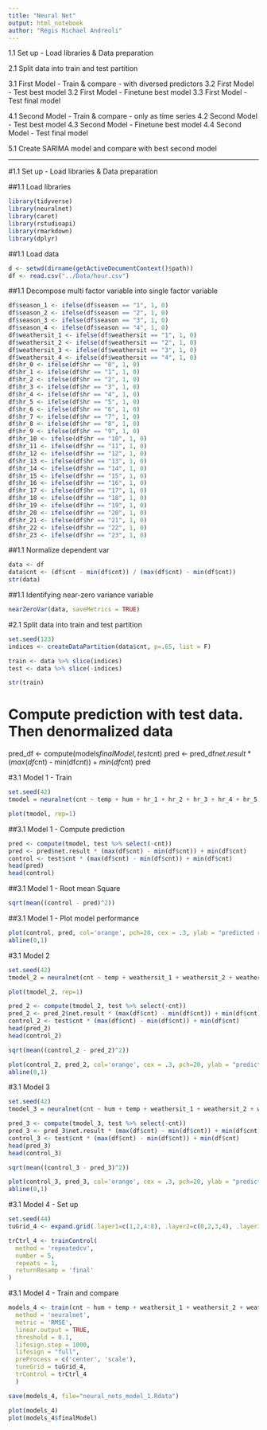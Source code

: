 ```yaml
---
title: "Neural Net"
output: html_notebook
author: "Régis Michael Andreoli"
---
```



1.1 Set up - Load libraries & Data preparation

2.1 Split data into train and test partition

3.1 First Model - Train & compare - with diversed predictors
3.2 First Model - Test best model
3.2 First Model - Finetune best model
3.3 First Model - Test final model

4.1 Second Model - Train & compare - only as time series
4.2 Second Model - Test best model
4.3 Second Model - Finetune best model
4.4 Second Model - Test final model

5.1 Create SARIMA model and compare with best second model


--------------------------------------------------------------------------------
#1.1 Set up - Load libraries & Data preparation

##1.1 Load libraries
```r
library(tidyverse)
library(neuralnet)
library(caret)
library(rstudioapi)
library(rmarkdown)
library(dplyr)
```

##1.1 Load data
```r
d <- setwd(dirname(getActiveDocumentContext()$path))
df <- read.csv("../Data/hour.csv")
```

##1.1 Decompose multi factor variable into single factor variable
```r
df$season_1 <- ifelse(df$season == "1", 1, 0)
df$season_2 <- ifelse(df$season == "2", 1, 0)
df$season_3 <- ifelse(df$season == "3", 1, 0)
df$season_4 <- ifelse(df$season == "4", 1, 0)
df$weathersit_1 <- ifelse(df$weathersit == "1", 1, 0)
df$weathersit_2 <- ifelse(df$weathersit == "2", 1, 0)
df$weathersit_3 <- ifelse(df$weathersit == "3", 1, 0)
df$weathersit_4 <- ifelse(df$weathersit == "4", 1, 0)
df$hr_0 <- ifelse(df$hr == "0", 1, 0)
df$hr_1 <- ifelse(df$hr == "1", 1, 0)
df$hr_2 <- ifelse(df$hr == "2", 1, 0)
df$hr_3 <- ifelse(df$hr == "3", 1, 0)
df$hr_4 <- ifelse(df$hr == "4", 1, 0)
df$hr_5 <- ifelse(df$hr == "5", 1, 0)
df$hr_6 <- ifelse(df$hr == "6", 1, 0)
df$hr_7 <- ifelse(df$hr == "7", 1, 0)
df$hr_8 <- ifelse(df$hr == "8", 1, 0)
df$hr_9 <- ifelse(df$hr == "9", 1, 0)
df$hr_10 <- ifelse(df$hr == "10", 1, 0)
df$hr_11 <- ifelse(df$hr == "11", 1, 0)
df$hr_12 <- ifelse(df$hr == "12", 1, 0)
df$hr_13 <- ifelse(df$hr == "13", 1, 0)
df$hr_14 <- ifelse(df$hr == "14", 1, 0)
df$hr_15 <- ifelse(df$hr == "15", 1, 0)
df$hr_16 <- ifelse(df$hr == "16", 1, 0)
df$hr_17 <- ifelse(df$hr == "17", 1, 0)
df$hr_18 <- ifelse(df$hr == "18", 1, 0)
df$hr_19 <- ifelse(df$hr == "19", 1, 0)
df$hr_20 <- ifelse(df$hr == "20", 1, 0)
df$hr_21 <- ifelse(df$hr == "21", 1, 0)
df$hr_22 <- ifelse(df$hr == "22", 1, 0)
df$hr_23 <- ifelse(df$hr == "23", 1, 0)
```

##1.1 Normalize dependent var
```r
data <- df
data$cnt <- (df$cnt - min(df$cnt)) / (max(df$cnt) - min(df$cnt))
str(data)
```

##1.1 Identifying near-zero variance variable
```r
nearZeroVar(data, saveMetrics = TRUE)
```

#2.1 Split data into train and test partition

```r
set.seed(123)
indices <- createDataPartition(data$cnt, p=.65, list = F)

train <- data %>% slice(indices)
test <- data %>% slice(-indices)

str(train)
```

# Compute prediction with test data. Then denormalized data
pred_df <- compute(models$finalModel, test$cnt)
pred <- pred_df$net.result * (max(df$cnt) - min(df$cnt)) + min(df$cnt)
pred


#3.1 Model 1 - Train
```r
set.seed(42)
tmodel = neuralnet(cnt ~ temp + hum + hr_1 + hr_2 + hr_3 + hr_4 + hr_5 + hr_6 + hr_7 + hr_8 + hr_9 + hr_10 + hr_11 + hr_12 + hr_13 + hr_14 + hr_15 + hr_16 + hr_17 + hr_18 + hr_19 + hr_20 + hr_21 + hr_22 + hr_23, data = train, hidden = c(4,2), threshold = 0.015, stepmax = 1e+06, rep = 1, lifesign = "full", lifesign.step = 1000, linear.output = TRUE, act.fct = "logistic")
```

```r
plot(tmodel, rep=1)
```

##3.1 Model 1 - Compute prediction
```r
pred <- compute(tmodel, test %>% select(-cnt))
pred <- pred$net.result * (max(df$cnt) - min(df$cnt)) + min(df$cnt)
control <- test$cnt * (max(df$cnt) - min(df$cnt)) + min(df$cnt)
head(pred)
head(control)
```

##3.1 Model 1 - Root mean Square
```r
sqrt(mean((control - pred)^2))
```

##3.1 Model 1 - Plot model performance
```r
plot(control, pred, col='orange', pch=20, cex = .3, ylab = "predicted rating NN", xlab = "real rating")
abline(0,1)
```

#3.1 Model 2
```r
set.seed(42)
tmodel_2 = neuralnet(cnt ~ temp + weathersit_1 + weathersit_2 + weathersit_3 + hr_1 + hr_2 + hr_3 + hr_4 + hr_5 + hr_6 + hr_7 + hr_8 + hr_9 + hr_10 + hr_11 + hr_12 + hr_13 + hr_14 + hr_15 + hr_16 + hr_17 + hr_18 + hr_19 + hr_20 + hr_21 + hr_22 + hr_23, data = train, hidden = c(18), threshold = 0.02, stepmax = 1e+06, rep = 1, lifesign = "full", lifesign.step = 1000, linear.output = TRUE, act.fct = "logistic")
```

```r
plot(tmodel_2, rep=1)
```


```r
pred_2 <- compute(tmodel_2, test %>% select(-cnt))
pred_2 <- pred_2$net.result * (max(df$cnt) - min(df$cnt)) + min(df$cnt)
control_2 <- test$cnt * (max(df$cnt) - min(df$cnt)) + min(df$cnt)
head(pred_2)
head(control_2)
```

```r
sqrt(mean((control_2 - pred_2)^2))
```

```r
plot(control_2, pred_2, col='orange', cex = .3, pch=20, ylab = "predicted rating NN", xlab = "real rating")
abline(0,1)
```

#3.1 Model 3
```r
set.seed(42)
tmodel_3 = neuralnet(cnt ~ hum + temp + weathersit_1 + weathersit_2 + weathersit_3 + hr_1 + hr_2 + hr_3 + hr_4 + hr_5 + hr_6 + hr_7 + hr_8 + hr_9 + hr_10 + hr_11 + hr_12 + hr_13 + hr_14 + hr_15 + hr_16 + hr_17 + hr_18 + hr_19 + hr_20 + hr_21 + hr_22 + hr_23, data = train, hidden = c(3,2), threshold = 0.1, stepmax = 1e+05, rep = 1, lifesign = "full", lifesign.step = 1000, linear.output = TRUE, act.fct = "logistic")
```

```r
pred_3 <- compute(tmodel_3, test %>% select(-cnt))
pred_3 <- pred_3$net.result * (max(df$cnt) - min(df$cnt)) + min(df$cnt)
control_3 <- test$cnt * (max(df$cnt) - min(df$cnt)) + min(df$cnt)
head(pred_3)
head(control_3)
```

```r
sqrt(mean((control_3 - pred_3)^2))
```

```r
plot(control_3, pred_3, col='orange', cex = .3, pch=20, ylab = "predicted rating NN", xlab = "real rating")
abline(0,1)
```


#3.1 Model 4 - Set up
```r
set.seed(44)
tuGrid_4 <- expand.grid(.layer1=c(1,2,4:8), .layer2=c(0,2,3,4), .layer3=c(0,2))

trCtrl_4 <- trainControl(
  method = 'repeatedcv',
  number = 5,
  repeats = 1,
  returnResamp = 'final'
)
```

#3.1 Model 4 - Train and compare
```r
models_4 <- train(cnt ~ hum + temp + weathersit_1 + weathersit_2 + weathersit_3 + hr_1 + hr_2 + hr_3 + hr_4 + hr_5 + hr_6 + hr_7 + hr_8 + hr_9 + hr_10 + hr_11 + hr_12 + hr_13 + hr_14 + hr_15 + hr_16 + hr_17 + hr_18 + hr_19 + hr_20 + hr_21 + hr_22 + hr_23, data = train,
  method = 'neuralnet',
  metric = 'RMSE',
  linear.output = TRUE,
  threshold = 0.1,
  lifesign.step = 1000,
  lifesign = "full",
  preProcess = c('center', 'scale'),
  tuneGrid = tuGrid_4,
  trControl = trCtrl_4
  )
```

```r
save(models_4, file="neural_nets_model_1.Rdata")
```

```r
plot(models_4)
plot(models_4$finalModel)
```

